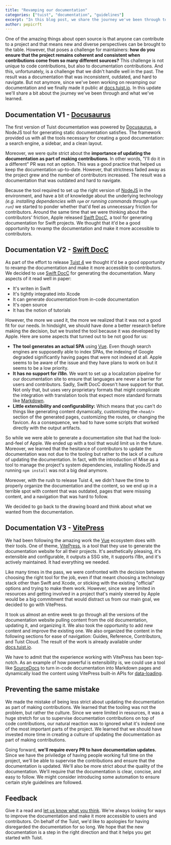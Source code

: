 ```yaml
---
title: "Revamping our documentation"
categories: ["tuist", "documentation", "guidelines"]
excerpt: "In this blog post, we share the journey we've been through to revamp the Tuist documentation and what we've learned."
author: pepicrft
---
```


One of the amazing things about open source is that anyone can contribute to a project and that means new and diverse perspectives can be brought to the table. However, that poses a challenge for maintainers: **how do you ensure that the project remains coherent and consistent when contributions come from so many different sources?** This challenge is not unique to code contributions, but also to documentation contributions. And this, unfortunately, is a challenge that we didn't handle well in the past. The result was a documentation that was inconsistent, outdated, and hard to navigate. But not anymore, since we've been working on revamping our documentation and we finally made it public at [docs.tuist.io](https://docs.tuist.io). In this update we'll share a bit about the journey we've been through and what we've learned.

## Documentation V1 - [Docusaurus](https://docusaurus.io/)

The first version of Tuist documentation was powered by [Docusaurus](https://docusaurus.io/), a NodeJS tool for generating static documentation satisfies. The framework provided us with all the tools necessary for creating a good documentation: a search engine, a sidebar, and a clean layout. 

Moreover, we were quite strict about the **importance of updating the documentation as part of making contributions**. In other words, "I'll do it in a different" PR was not an option. This was a good practice that helped us keep the documentation up-to-date. However, that strictness faded away as the project grew and the number of contributors increased. The result was a documentation that was outdated and hard to navigate.

Because the tool required to set up the right version of [NodeJS](https://nodejs.org) in the environment, and have a bit of knowledge about the underlying technology *(e.g. installing dependencies with `npm` or running commands through `npm run`)* we started to ponder whether that'd feel as unnecessary friction for contributors. Around the same time that we were thinking about the contributors' friction, Apple released [Swift DocC](https://www.swift.org/documentation/docc/), a tool for generating documentation for Swift projects. We thought that it'd be a good opportunity to revamp the documentation and make it more accessible to contributors.

## Documentation V2 - [Swift DocC](https://www.swift.org/documentation/docc/)

As part of the effort to release [Tuist 4](/blog/2024/02/07/unveiling-tuist-4-and-tuist-cloud) we thought it'd be a good opportunity to revamp the documentation and make it more accessible to contributors. We decided to use [Swift DocC](https://www.swift.org/documentation/docc/) for generating the documentation. Many aspects of it read well in paper: 

- It's writen in Swift
- It's tightly integrated into Xcode
- It can generate documentation from in-code documentation
- It's open source
- It has the notion of tutorials

However, the more we used it, the more we realized that it was not a good fit for our needs. In hindsight, we should have done a better research before making the decision, but we trusted the tool because it was developed by Apple. Here are some aspects that turned out to be not good for us:

- **The tool generates an actual SPA** using [Vue](https://vuejs.org/). Even though search engines are supposedly able to index SPAs, the indexing of Google degraded significantly having pages that were not indexed at all. Apple seems to be aware of the issue and they have plans to work on but it seems to be a low priority.
- **It has no support for i18n**. We want to set up a localization pipeline for our documentation site to ensure that languages are never a barrier for users and contributors. Sadly, Swift DocC doesn't have support for that. Not only that, but uses very proprietary formats that might complicate the integration with translation tools that expect more standard formats like [Markdown](https://en.wikipedia.org/wiki/Markdown). 
- **Little extensibility and configurability:** Which means that you can't do things like generating content dynamically, customizing the `<head/>` section of the generated pages, customizing the routes, or changing the favicon. As a consequence, we had to have some scripts that worked directly with the output artifacts.

So while we were able to generate a documentation site that had the look-and-feel of Apple. We ended up with a tool that would limit us in the future. Moreover, we learned that the hesitance of contributors to update the documentation was not due to the tooling but rather to the lack of a culture of updating the documentation. In fact, with the introduction of Mise as a tool to manage the project's system dependencies, installing NodeJS and running `npm install` was not a big deal anymore.

Moreover, with the rush to release Tuist 4, we didn't have the time to properly organize the documentation and the content, so we end up in a terrible spot with content that was outdated, pages that were missing content, and a navigation that was hard to follow.

We decided to go back to the drawing board and think about what we wanted from the documentation.

## Documentation V3 - [VitePress](https://vitepress.dev/)

We had been following the amazing work the [Vue](https://vuejs.org/) ecosystem does with their tools. One of theme, [VitePress](https://vitepress.dev/), is a tool that they use to generate the documentation website for all their projects. It's aesthetically pleasing, it's extensible and configurable, it outputs a SSG site, it supports i18n, and it's actively maintained. It had everything we needed.

Like many times in the pass, we were confronted with the decision between choosing the right tool for the job, even if that meant choosing a technology stack other than Swift and Xcode, or sticking with the existing "official" options and trying to make them work. However, since we are limited in resources and getting involved in a project that's mainly steered by Apple would be a big commitment that would distract us from our main goal, we decided to go with VitePress.

It took us almost an entire week to go through all the versions of the documentation website pulling content from the old documentation, updating it, and organizing it. We also took the opportunity to add new content and improve the existing one. We also organized the content in the following sections for ease of navigation: Guides, Reference, Contributors, and Tuist Cloud.
The result of the work is already available under [docs.tuist.io](https://docs.tuist.io).

We have to admit that the experience working with VitePress has been top-notch. As an example of how powerful is extensibility is, we could use a tool like [SourceDocs](https://github.com/SourceDocs/SourceDocs) to turn in-code documentation into Markdown pages and dynamically load the content using VitePress built-in APIs for [data-loading](https://vitepress.dev/guide/data-loading).

## Preventing the same mistake

We made the mistake of being less strict about updating the documentation as part of making contributions. We learned that the tooling was not the problem, but rather the culture. Since we were limited in resources, it was a huge stretch for us to supervise documentation contributions on top of code contributions, our natural reaction was to ignored what it's indeed one of the most important parts of the project. We learned that we should have invested more time in creating a culture of updating the documentation as part of making contributions.

Going forward, **we'll require every PR to have documentation updates.** Since we have the priviledge of having people working full time on the project, we'll be able to supervise the contributions and ensure that the documentation is updated. We'll also be more strict about the quality of the documentation. We'll require that the documentation is clear, concise, and easy to follow. We might consider introducing some automation to ensure certain style guidelines are followed.

## Feedback

Give it a read and [let us know what you think](https://github.com/tuist/tuist/discussions/6160). We're always looking for ways to improve the documentation and make it more accessible to users and contributors. On behalf of the Tuist, we'd like to apologies for having disregarded the documentation for so long. We hope that the new documentation is a step in the right direction and that it helps you get started with Tuist.